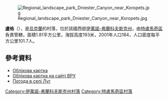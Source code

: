 [[Image:Regional_landscape_park_Dniester_Canyon_near_Koropets.jpg|right]]

{{coord|48|55|22|N|25|11|56|E|scale:30000|display=title}}

'''盧格'''（{{lang-uk|Луг}}），是[[烏克蘭|烏克蘭]]的村落，位於該國西部[[伊萬諾-弗蘭科夫斯克州|伊萬諾-弗蘭科夫斯克州]]，由[[特盧馬奇區|特盧馬奇區]]負責管轄，面積1.81平方公里，海拔高度193米，2001年人口184，人口密度每平方公里101.7人。

==參考資料==
* [http://w1.c1.rada.gov.ua/pls/z7503/A005?rdat1=25.07.2015&rf7571=14371 Облікова картка]
* [http://w1.c1.rada.gov.ua/pls/z7503/A005?rdat1=25.07.2015&rf7571=14371 Облікова картка на сайті ВРУ]
* [http://weather.in.ua/ua/ivano-frankovskaja/13908 Погода в селі Луг] {{Wayback|url=http://weather.in.ua/ua/ivano-frankovskaja/13908 |date=20111221015057 }}

{{DEFAULTSORT:Луг}}
[[Category:伊萬諾-弗蘭科夫斯克州村落|Category:伊萬諾-弗蘭科夫斯克州村落]]
[[Category:特盧馬奇區村落|Category:特盧馬奇區村落]]


{{IvanoFrankivsk-geo-stub}}